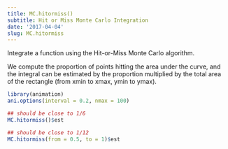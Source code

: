 ```yaml
---
title: MC.hitormiss()
subtitle: Hit or Miss Monte Carlo Integration
date: '2017-04-04'
slug: MC.hitormiss
---
```


Integrate a function using the Hit-or-Miss Monte Carlo algorithm.

We compute the proportion of points hitting the area under the curve, and the
integral can be estimated by the proportion multiplied by the total area of
the rectangle (from xmin to xmax, ymin to ymax).

 
```r
library(animation)
ani.options(interval = 0.2, nmax = 100)

## should be close to 1/6
MC.hitormiss()$est
```

```r
## should be close to 1/12
MC.hitormiss(from = 0.5, to = 1)$est
 
```
